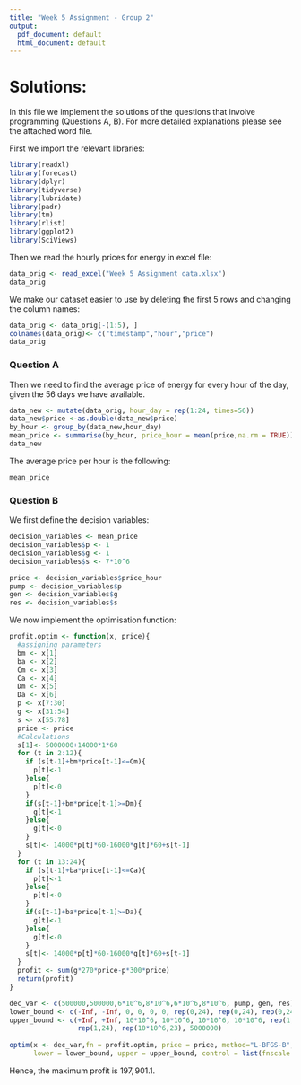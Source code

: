 ```yaml
---
title: "Week 5 Assignment - Group 2"
output:
  pdf_document: default
  html_document: default
---
```


# Solutions:

In this file we implement the solutions of the questions that involve programming (Questions A, B). For more detailed explanations please see the attached word file.

First we import the relevant libraries:

```r
library(readxl)
library(forecast)
library(dplyr)
library(tidyverse)
library(lubridate)
library(padr)
library(tm)
library(rlist)
library(ggplot2)
library(SciViews)
```

Then we read the hourly prices for energy in excel file:

```r
data_orig <- read_excel("Week 5 Assignment data.xlsx")
data_orig
```

We make our dataset easier to use by deleting the first 5 rows and changing the column names:

```r
data_orig <- data_orig[-(1:5), ]
colnames(data_orig)<- c("timestamp","hour","price")
data_orig
```

### Question A

Then we need to find the average price of energy for every hour of the day, given the 56 days we have available.

```r
data_new <- mutate(data_orig, hour_day = rep(1:24, times=56))
data_new$price <-as.double(data_new$price)
by_hour <- group_by(data_new,hour_day)
mean_price <- summarise(by_hour, price_hour = mean(price,na.rm = TRUE))
data_new
```

The average price per hour is the following:

```r
mean_price
```

### Question B

We first define the decision variables:

```r
decision_variables <- mean_price
decision_variables$p <- 1
decision_variables$g <- 1
decision_variables$s <- 7*10^6

price <- decision_variables$price_hour
pump <- decision_variables$p
gen <- decision_variables$g
res <- decision_variables$s 
```

We now implement the optimisation function:

```r
profit.optim <- function(x, price){
  #assigning parameters
  bm <- x[1]
  ba <- x[2]
  Cm <- x[3]
  Ca <- x[4]
  Dm <- x[5]
  Da <- x[6]
  p <- x[7:30]
  g <- x[31:54]
  s <- x[55:78]
  price <- price
  #Calculations
  s[1]<- 5000000+14000*1*60
  for (t in 2:12){
    if (s[t-1]+bm*price[t-1]<=Cm){
      p[t]<-1
    }else{
      p[t]<-0
    } 
    if(s[t-1]+bm*price[t-1]>=Dm){
      g[t]<-1
    }else{
      g[t]<-0
    }
    s[t]<- 14000*p[t]*60-16000*g[t]*60+s[t-1]
  }
  for (t in 13:24){
    if (s[t-1]+ba*price[t-1]<=Ca){
      p[t]<-1
    }else{
      p[t]<-0
    } 
    if(s[t-1]+ba*price[t-1]>=Da){
      g[t]<-1
    }else{
      g[t]<-0
    }
    s[t]<- 14000*p[t]*60-16000*g[t]*60+s[t-1]
  }
  profit <- sum(g*270*price-p*300*price)
  return(profit)
}

dec_var <- c(500000,500000,6*10^6,8*10^6,6*10^6,8*10^6, pump, gen, res)
lower_bound <- c(-Inf, -Inf, 0, 0, 0, 0, rep(0,24), rep(0,24), rep(0,24)) 
upper_bound <- c(+Inf, +Inf, 10*10^6, 10*10^6, 10*10^6, 10*10^6, rep(1,24), 
                 rep(1,24), rep(10*10^6,23), 5000000) 
 
optim(x <- dec_var,fn = profit.optim, price = price, method="L-BFGS-B", 
      lower = lower_bound, upper = upper_bound, control = list(fnscale = -1))[1:2]
```

Hence, the maximum profit is $197,901.1$.
